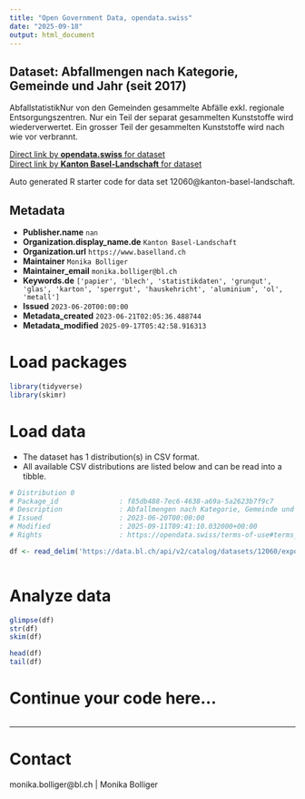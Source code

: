```yaml
---
title: "Open Government Data, opendata.swiss"
date: "2025-09-18"
output: html_document
---
```


## Dataset: Abfallmengen nach Kategorie, Gemeinde und Jahr (seit 2017)

AbfallstatistikNur von den Gemeinden gesammelte Abfälle exkl. regionale Entsorgungszentren. Nur ein Teil der separat gesammelten Kunststoffe wird wiederverwertet. Ein grosser Teil der gesammelten Kunststoffe wird nach wie vor verbrannt.

[Direct link by **opendata.swiss** for dataset](https://opendata.swiss/de/dataset/abfallmengen-nach-kategorie-gemeinde-und-jahr-seit-2017)<br>
[Direct link by **Kanton Basel-Landschaft** for dataset](https://data.bl.ch/explore/dataset/12060/)

Auto generated R starter code for data set 12060@kanton-basel-landschaft.

## Metadata

- **Publisher.name** `nan`
- **Organization.display_name.de** `Kanton Basel-Landschaft`
- **Organization.url** `https://www.baselland.ch`
- **Maintainer** `Monika Bolliger`
- **Maintainer_email** `monika.bolliger@bl.ch`
- **Keywords.de** `['papier', 'blech', 'statistikdaten', 'grungut', 'glas', 'karton', 'sperrgut', 'hauskehricht', 'aluminium', 'ol', 'metall']`
- **Issued** `2023-06-20T00:00:00`
- **Metadata_created** `2023-06-21T02:05:36.488744`
- **Metadata_modified** `2025-09-17T05:42:58.916313`


# Load packages

```r

library(tidyverse)
library(skimr)

```

# Load data

-   The dataset has 1 distribution(s) in CSV format.
-   All available CSV distributions are listed below and can be read into a tibble.

```r

# Distribution 0
# Package_id               : f85db488-7ec6-4638-a69a-5a2623b7f9c7
# Description              : Abfallmengen nach Kategorie, Gemeinde und Jahr (seit 2017) (csv)
# Issued                   : 2023-06-20T00:00:00
# Modified                 : 2025-09-11T09:41:10.032000+00:00
# Rights                   : https://opendata.swiss/terms-of-use#terms_by

df <- read_delim('https://data.bl.ch/api/v2/catalog/datasets/12060/exports/csv?use_labels=true')



```

# Analyze data

```r

glimpse(df)
str(df)
skim(df)

head(df)
tail(df)

```

# Continue your code here...

```r

```

------------------------------------------------------------------------

# Contact

monika.bolliger@bl.ch | Monika Bolliger
